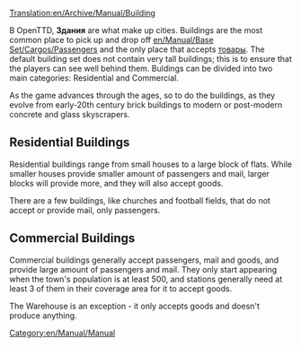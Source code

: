 [[Translation:en/Archive/Manual/Building]]
{{ru/Перевод|en/Archive/Manual/Building|0}}

В OpenTTD, '''Здания''' are what make up cities. Buildings are the most common place to pick up and drop off [[en/Manual/Base Set/Cargos/Passengers]] and the only place that accepts [[ru/Manual/Base Set/Cargos/Товары|товары]]. The default building set does not contain very tall buildings; this is to ensure that the players can see well behind them. Buldings can be divided into two main categories: Residential and Commercial.

As the game advances through the ages, so to do the buildings, as they evolve from early-20th century brick buildings to modern or post-modern concrete and glass skyscrapers.

==Residential Buildings==
Residential buildings range from small houses to a large block of flats. While smaller houses provide smaller amount of passengers and mail, larger blocks will provide more, and they will also accept goods.

There are a few buildings, like churches and football fields, that do not accept or provide mail, only passengers.

==Commercial Buildings==
Commercial buildings generally accept passengers, mail and goods, and provide large amount of passengers and mail. They only start appearing when the town's population is at least 500, and stations generally need at least 3 of them in their coverage area for it to accept goods.

The Warehouse is an exception - it only accepts goods and doesn't produce anything.

[[Category:en/Manual/Manual]]
